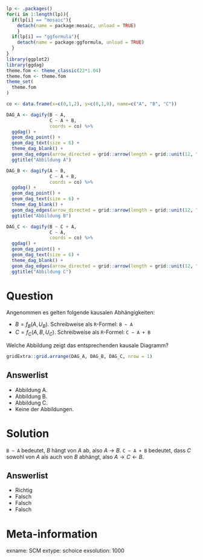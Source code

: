 ```r
lp <- .packages()
for(i in 1:length(lp)){
  if(lp[i] == "mosaic"){
    detach(name = package:mosaic, unload = TRUE)
    }
  if(lp[i] == "ggformula"){
    detach(name = package:ggformula, unload = TRUE)
  }
}
library(ggplot2)
library(ggdag)
theme.fom <- theme_classic(22*1.04)
theme.fom <- theme.fom
theme_set(
  theme.fom  
)

co <- data.frame(x=c(0,1,2), y=c(0,1,0), name=c("A", "B", "C"))

DAG_A <- dagify(B ~ A,
                C ~ A + B,
                coords = co) %>% 
  ggdag() + 
  geom_dag_point() + 
  geom_dag_text(size = 6) +
  theme_dag_blank() +
  geom_dag_edges(arrow_directed = grid::arrow(length = grid::unit(12, "pt"), type = "closed")) +
  ggtitle("Abbildung A")

DAG_B <- dagify(A ~ B,
                C ~ A + B,
                coords = co) %>% 
  ggdag() + 
  geom_dag_point() + 
  geom_dag_text(size = 6) +
  theme_dag_blank() +
  geom_dag_edges(arrow_directed = grid::arrow(length = grid::unit(12, "pt"), type = "closed")) +
  ggtitle("Abbildung B")

DAG_C <- dagify(B ~ C + A,
                C ~ A,
                coords = co) %>% 
  ggdag() + 
  geom_dag_point() + 
  geom_dag_text(size = 6) +
  theme_dag_blank() +
  geom_dag_edges(arrow_directed = grid::arrow(length = grid::unit(12, "pt"), type = "closed")) +
  ggtitle("Abbildung C")
```

Question
========

Angenommen es gelten folgende kausalen Abhängigkeiten:

- $B=f_B(A, U_B)$. Schreibweise als `R`-Formel: `B ~ A`
- $C=f_C(A,B, U_C)$. Schreibweise als `R`-Formel: `C ~ A + B`


Welche Abbildung zeigt das entsprechenden kausale Diagramm?

```r
gridExtra::grid.arrange(DAG_A, DAG_B, DAG_C, nrow = 1)
```


Answerlist
----------
* Abbildung A.
* Abbildung B.
* Abbildung C.
* Keine der Abbildungen.


Solution
========

`B ~ A` bedeutet, $B$ hängt von $A$ ab, also $A\rightarrow B$.
`C ~ A + B` bedeutet, dass $C$ sowohl von $A$ als auch von $B$ abhängt, also $A\rightarrow C \leftarrow B$.

Answerlist
----------
* Richtig
* Falsch
* Falsch
* Falsch

Meta-information
================
exname: SCM
extype: schoice
exsolution: 1000